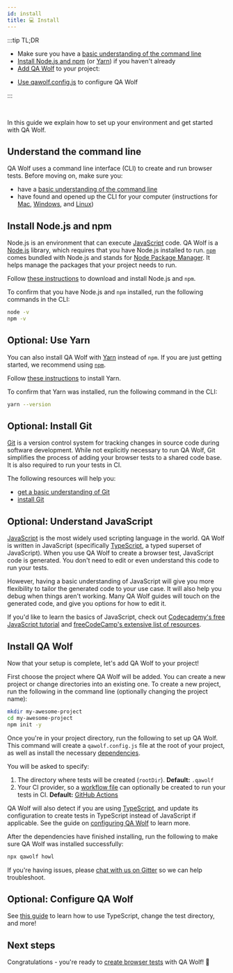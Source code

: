 ```yaml
---
id: install
title: 💻 Install
---
```



:::tip TL;DR

- Make sure you have a [basic understanding of the command line](#understand-the-command-line)
- [Install Node.js and npm](#install-nodejs-and-npm) (or [Yarn](#optional-use-yarn)) if you haven't already
- [Add QA Wolf](#install-qa-wolf) to your project:

<Initialize />

- [Use qawolf.config.js](configure_qa_wolf) to configure QA Wolf

:::

<br />

In this guide we explain how to set up your environment and get started with QA Wolf.

## Understand the command line

QA Wolf uses a command line interface (CLI) to create and run browser tests. Before moving on, make sure you:

- have a [basic understanding of the command line](https://guide.freecodecamp.org/linux/the-command-prompt)
- have found and opened up the CLI for your computer (instructions for [Mac](https://www.idownloadblog.com/2019/04/19/ways-open-terminal-mac/), [Windows](https://www.lifewire.com/how-to-open-command-prompt-2618089), and [Linux](https://www.howtogeek.com/140679/beginner-geek-how-to-start-using-the-linux-terminal/))

## Install Node.js and npm

Node.js is an environment that can execute [JavaScript](https://www.javascript.com/) code. QA Wolf is a [Node.js](https://nodejs.org/en/) library, which requires that you have Node.js installed to run. [`npm`](https://www.npmjs.com/) comes bundled with Node.js and stands for [Node Package Manager](https://www.npmjs.com/). It helps manage the packages that your project needs to run.

Follow [these instructions](https://docs.npmjs.com/downloading-and-installing-node-js-and-npm) to download and install Node.js and `npm`.

To confirm that you have Node.js and `npm` installed, run the following commands in the CLI:

```bash
node -v
npm -v
```

## Optional: Use Yarn

You can also install QA Wolf with [Yarn](https://yarnpkg.com) instead of `npm`. If you are just getting started, we recommend using [`npm`](#install-nodejs-and-npm).

Follow [these instructions](https://yarnpkg.com/getting-started/install) to install Yarn.

To confirm that Yarn was installed, run the following command in the CLI:

```bash
yarn --version
```

## Optional: Install Git

[Git](https://git-scm.com/) is a version control system for tracking changes in source code during software development. While not explicitly necessary to run QA Wolf, Git simplifies the process of adding your browser tests to a shared code base. It is also required to run your tests in CI.

The following resources will help you:

- [get a basic understanding of Git](https://guide.freecodecamp.org/git)
- [install Git](https://git-scm.com/book/en/v2/Getting-Started-Installing-Git)

## Optional: Understand JavaScript

[JavaScript](https://www.javascript.com/) is the most widely used scripting language in the world. QA Wolf is written in JavaScript (specifically [TypeScript](https://www.typescriptlang.org), a typed superset of JavaScript). When you use QA Wolf to create a browser test, JavaScript code is generated. You don't need to edit or even understand this code to run your tests.

However, having a basic understanding of JavaScript will give you more flexibility to tailor the generated code to your use case. It will also help you debug when things aren't working. Many QA Wolf guides will touch on the generated code, and give you options for how to edit it.

If you'd like to learn the basics of JavaScript, check out [Codecademy's free JavaScript tutorial](https://www.codecademy.com/learn/introduction-to-javascript) and [freeCodeCamp's extensive list of resources](https://guide.freecodecamp.org/javascript/additional-javascript-resources).

## Install QA Wolf

Now that your setup is complete, let's add QA Wolf to your project!

First choose the project where QA Wolf will be added. You can create a new project or change directories into an existing one. To create a new project, run the following in the command line (optionally changing the project name):

```bash
mkdir my-awesome-project
cd my-awesome-project
npm init -y
```

Once you're in your project directory, run the following to set up QA Wolf. This command will create a `qawolf.config.js` file at the root of your project, as well as install the necessary [dependencies](https://docs.npmjs.com/specifying-dependencies-and-devdependencies-in-a-package-json-file).

<Initialize />

You will be asked to specify:

1.  The directory where tests will be created (`rootDir`). **Default:** `.qawolf`
2.  Your CI provider, so a [workflow file](run_tests_in_ci#create-workflow-file) can optionally be created to run your tests in CI. **Default:** [GitHub Actions](https://github.com/features/actions)

QA Wolf will also detect if you are using [TypeScript](https://www.typescriptlang.org), and update its configuration to create tests in TypeScript instead of JavaScript if applicable. See the guide on [configuring QA Wolf](configure_qa_wolf) to learn more.

After the dependencies have finished installing, run the following to make sure QA Wolf was installed successfully:

```bash
npx qawolf howl
```

If you're having issues, please [chat with us on Gitter](https://gitter.im/qawolf/community) so we can help troubleshoot.

## Optional: Configure QA Wolf

See [this guide](configure_qa_wolf) to learn how to use TypeScript, change the test directory, and more!

## Next steps

Congratulations - you're ready to [create browser tests](create_a_test) with QA Wolf! 🎉
